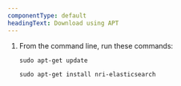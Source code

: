 ```yaml
---
componentType: default
headingText: Download using APT
---
```


1. From the command line, run these commands:

    ```shell
    sudo apt-get update
    ```

    ```shell
    sudo apt-get install nri-elasticsearch
```